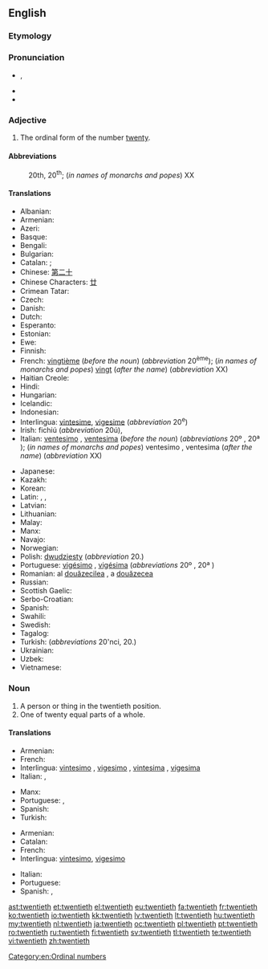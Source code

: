 ==English==

{{ordinalbox|en|19th|20th|21st|nineteenth|twenty-first|card=twenty}}

===Etymology===
{{suffix|twenty|eth}}

===Pronunciation===
* {{IPA|/ˈtwɛntiəθ/}}, {{X-SAMPA|/"twEnti@T/}}
* {{audio|en-us-twentieth.ogg|Audio (US)}}
* {{hyphenation|twen|ti|eth}}

===Adjective===
{{en-adj|-}}

# The ordinal form of the number [[twenty]].

====Abbreviations====
: 20th, 20<sup>th</sup>; (''in names of monarchs and popes'') XX

====Translations====
{{trans-top|ordinal}}
* Albanian: {{t-|sq|njëzet}}
* Armenian: {{t-|hy|քսաներորդ|tr=k’sanerord}}
* Azeri: {{t-|az|iyirminci|sc=Beng}}
* Basque: {{t-|eu|hogeigarren|xs=Basque}}
* Bengali: {{t-|bn|বিংশ}}
* Bulgarian: {{t-|bg|двадесети|tr=dvadeseti|sc=Beng}}
* Catalan: {{t+|ca|vintè|m}}; {{t-|ca|vigèsim|m}}
* Chinese: [[第二十]]
* Chinese Characters: [[廿]]
* Crimean Tatar: {{tø|crh|yigirminci}}
* Czech: {{t-|cs|dvacátý}}
* Danish: {{t-|da|tyvende}}
* Dutch: {{t+|nl|twintigste}}
* Esperanto: {{t-|eo|dudeka|sc=Beng}}
* Estonian: {{t-|et|kahekümnes}}
* Ewe: {{tø|ee|blaevelia|n|xs=Ewe}}
* Finnish: {{t-|fi|kahdeskymmenes}}
* French: [[vingtième]] (''before the noun'') (''abbreviation'' 20<sup>ème</sup>); (''in names of monarchs and popes'') [[vingt]] (''after the name'') (''abbreviation'' XX)
* Haitian Creole: {{tø|ht|ventyèm|sc=Beng}}
* Hindi: {{t-|hi|बिसवां|tr=bisavāṁ|sc=Knda}}
* Hungarian: {{t+|hu|huszadik}}
* Icelandic: {{t-|is|tuttugasta}}
* Indonesian: {{t-|id|keduapuluh}}
* Interlingua: [[vintesime]], [[vigesime]] (''abbreviation'' 20<sup>e</sup>)
* Irish: fichiú (''abbreviation'' 20ú), {{t-|ga|fichiú}}
* Italian: [[ventesimo]] {{m}}, [[ventesima]] {{f}} (''before the noun'') (''abbreviations'' 20º {{m}}, 20ª {{f}}); (''in names of monarchs and popes'') ventesimo {{m}}, ventesima {{f}} (''after the name'') (''abbreviation'' XX)
{{trans-mid}}
* Japanese: {{t-|ja|第二十|tr=dai nijū|sc=Beng}}
* Kazakh: {{t|kk|жиырмасыншы |tr=jïırmasınşı|sc=Cyrl}}
* Korean: {{t+|ko|스무째|tr=seumujjae|sc=Hang}}
* Latin: {{t-|la|vicesimus|m|alt=vīcēsimus}}, {{t-|la|vicesima|f|alt=vīcēsima}}, {{t-|la|vicesimum|n|alt=vīcēsimum}}
* Latvian: {{t+|lv|divdesmitais}}
* Lithuanian: {{t+|lt|dvidešimtas}}
* Malay: {{t-|ms|kedua puluh}}
* Manx: {{t-|gv|feedoo|xs=Manx}}
* Navajo: {{tø|nv|naadíín góneʼ}}
* Norwegian: {{t-|no|tjuende}}
* Polish: [[dwudziesty]] (''abbreviation'' 20.)
* Portuguese: [[vigésimo]] {{m}}, [[vigésima]] {{f}} (''abbreviations'' 20º {{m}}, 20ª {{f}})
* Romanian: al [[douăzecilea]] {{m}}, a [[douăzecea]] {{f}}
* Russian: {{t+|ru|двадцатый|tr=dvadcátyj}}
* Scottish Gaelic: {{qualifier|abbreviation 20mh}} {{t-|gd|ficheadamh|xs=Scottish Gaelic}}
* Serbo-Croatian: {{t|sh|dvadeseti}}
* Spanish: {{t+|es|vigésimo}}
* Swahili: {{t+|sw|ishirini|sc=Knda}}
* Swedish: {{t+|sv|tjugonde}}
* Tagalog: {{t-|tl|ikadalawampu}}
* Turkish: {{t+|tr|yirminci}} (''abbreviations'' 20'nci, 20.)
* Ukrainian: {{t+|uk|двадцятий|tr=dvadtsyatyy̆|sc=Beng}}
* Uzbek: {{t|uz|yigirmanchi}}
* Vietnamese: {{t-|vi|thứ hai mươi}}
{{trans-bottom}}

===Noun===
{{en-noun}}

# A person or thing in the twentieth position.
# One of twenty equal parts of a whole.

====Translations====
{{trans-top|ordinal object}}
* Armenian: {{t-|hy|քսաներորդ|tr=k’sanerord}}
* French: {{t+|fr|vingtième|m|f}}
* Interlingua: [[vintesimo]] {{m}}, [[vigesimo]] {{m}}, [[vintesima]] {{f}}, [[vigesima]] {{f}}
* Italian: {{t+|it|ventesimo|m}}, {{t-|it|ventesima|f}}
{{trans-mid}}
* Manx: {{t-|gv|yn feedoo|m|xs=Manx}}
* Portuguese: {{t+|pt|vigésimo|m}}, {{t-|pt|vigésima|f}}
* Spanish: {{t+|es|vigésimo}}
* Turkish: {{t+|tr|yirminci}}
{{trans-bottom}}

{{trans-top|portion of whole}}
* Armenian: {{t-|hy|քսաներորդ|tr=k’sanerord}}
* Catalan: {{t+|ca|vintè|m}}
* French: {{t+|fr|vingtième|m}}
* Interlingua: [[vintesimo]], [[vigesimo]]
{{trans-mid}}
* Italian: {{t+|it|ventesimo|m}}
* Portuguese: {{t+|pt|vigésimo|m}}
* Spanish: {{t-|es|veinteavo}}, {{t+|es|vigésimo}}
{{trans-bottom}}

{{checktrans-top}}
{{trans-bottom}}

[[Category:en:Ordinal numbers]]

[[ast:twentieth]]
[[et:twentieth]]
[[el:twentieth]]
[[eu:twentieth]]
[[fa:twentieth]]
[[fr:twentieth]]
[[ko:twentieth]]
[[io:twentieth]]
[[kk:twentieth]]
[[lv:twentieth]]
[[lt:twentieth]]
[[hu:twentieth]]
[[my:twentieth]]
[[nl:twentieth]]
[[ja:twentieth]]
[[oc:twentieth]]
[[pl:twentieth]]
[[pt:twentieth]]
[[ro:twentieth]]
[[ru:twentieth]]
[[fi:twentieth]]
[[sv:twentieth]]
[[tl:twentieth]]
[[te:twentieth]]
[[vi:twentieth]]
[[zh:twentieth]]